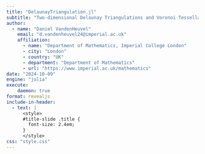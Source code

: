 ```yaml
---
title: "DelaunayTriangulation.jl"
subtitle: "Two-dimensional Delaunay Triangulations and Voronoi Tessellations in Julia"
author:
  - name: "Daniel VandenHeuvel"
    email: "d.vandenheuvel24@imperial.ac.uk"
    affiliation:
      - name: "Department of Mathematics, Imperial College London"
      - city: "London"
      - country: "UK"
      - department: "Department of Mathematics"
      - url: "https://www.imperial.ac.uk/mathematics"
date: "2024-10-09" 
engine: "julia"
execute:
    daemon: true
format: revealjs
include-in-header:
  - text: |
      <style>
      #title-slide .title {
        font-size: 2.4em;
      }
      </style>
css: "style.css"
---
```


<!--
The title image was generated using 

using DelaunayTriangulation, CairoMakie
outer = CircularArc((1.5, 0.0), (1.5, 0.0), (0.0, 0.0), positive=false)
inner = CircularArc((0.8, 0.0), (0.8, 0.0), (0.0, 0.0), positive=true)
square = [(-2.0, -2.0), (2.0, -2.0), (2.0, 2.0), (-2.0, 2.0)]
boundary = [[[outer]], [[inner]], [[1, 2, 3, 4, 1]]]
tri = triangulate(square; boundary_nodes=boundary)
refine!(tri; max_area = 1e-2)
fig, ax, sc = triplot(tri, figure = (; size = (1600, 800)), axis = (; width = 800, height = 800))
xlims!(ax, -2, 2.5)
ylims!(ax, -2, 2)
hidedecorations!(ax)
hidespines!(ax)

points = randn(2, 200)
circ = CircularArc((2.0, 0.0), (2.0, 0.0), (0.0, 0.0))
clip_points = [circ(t) for t in LinRange(0, 1, 100)]
clip_vertices = [1:(length(clip_points)-1); 1]
tri = triangulate(points)
vorn = voronoi(tri, clip=true, clip_polygon=(clip_points, clip_vertices))
ax = Axis(fig[1, 2], width = 800, height = 800)
voronoiplot!(ax, vorn, show_generators = false)
xlims!(ax, -2.5, 2)
ylims!(ax, -2, 2)
hidedecorations!(ax)
hidespines!(ax)
resize_to_layout!(fig)
save("panel.png", fig)
-->
 